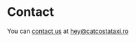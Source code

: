# Contact

You can <span className="text-amber-500">[contact us](mailto:hey@catcostataxi.ro?subject=Hey!)</span> at hey@catcostataxi.ro
